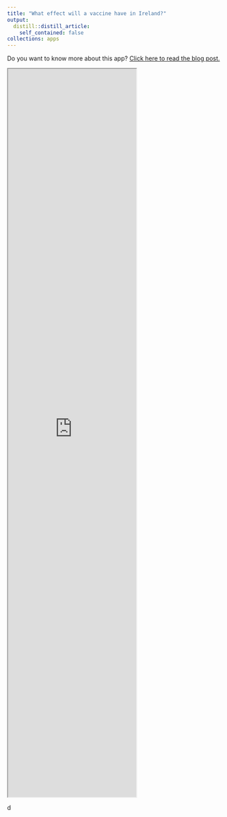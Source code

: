 ```yaml
---
title: "What effect will a vaccine have in Ireland?"
output:
  distill::distill_article:
    self_contained: false
collections: apps
---
```


Do you want to know more about this app? [Click here to read the blog post.](https://www.hamilton.ie/covid19/posts/2020-11-05-vaccination-planning-for-2021/)

<iframe src="https://rstudioserver.hamilton.ie:3838/users/aparnell/SEIR_vaxx2/" class="l-screen-inset shaded" height = "1700px"></iframe>
d
